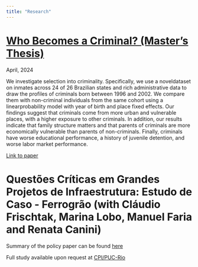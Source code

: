 ```yaml
---
title: "Research"
---
```



# [Who Becomes a Criminal? (Master's Thesis)](https://www.econ.puc-rio.br/uploads/adm/trabalhos/files/Who_Becomes_a_Criminal.pdf)

April, 2024

We investigate selection into criminality. Specifically, we use a noveldataset on inmates across 24 of 26 Brazilian states and rich administrative data to draw the profiles of criminals born between 1996 and 2002. We compare them with non-criminal individuals from the same cohort using a linearprobability model with year of birth and place fixed effects. Our findings suggest that criminals come from more urban and vulnerable places, with a higher exposure to other criminals. In addition, our results indicate that family structure matters and that parents of criminals are more economically vulnerable than parents of non-criminals. Finally, criminals have worse educational performance, a history of juvenile detention, and worse labor market performance.

[Link to paper](https://www.econ.puc-rio.br/uploads/adm/trabalhos/files/Who_Becomes_a_Criminal.pdf)

# Questões Críticas em Grandes Projetos de Infraestrutura: Estudo de Caso - Ferrogrão (with Cláudio Frischtak, Marina Lobo, Manuel Faria and Renata Canini)



Summary of the policy paper can be found [here](https://www.climatepolicyinitiative.org/wp-content/uploads/2020/09/Ferrograo-Weaknesses-and-Lessons-Learned-in-Implementing-a-Sustainable-Infrastructure-Agenda.pdf)

Full study available upon request at [CPI/PUC-Rio](https://www.climatepolicyinitiative.org/pt-br/regioes/brasil/)